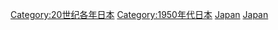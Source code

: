 {{Commonscat|1953 in Japan}}
{{Year by category
|m=1
|c=9
|d=5
|y=3
|cat=日本
|sortkey=Japan
|parent=20世纪各年日本
|subcat=1953年亞洲
}}

[[Category:20世纪各年日本|Category:20世纪各年日本]]
[[Category:1950年代日本|Category:1950年代日本]]
[[Category:1953年各國|Japan]]
[[Category:1953年亞洲|Japan]]